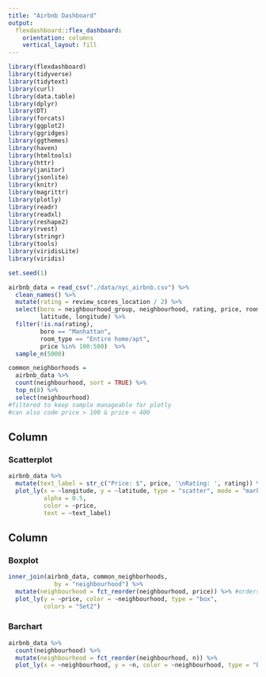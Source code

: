 ```yaml
---
title: "Airbnb Dashboard"
output: 
  flexdashboard::flex_dashboard:
    orientation: columns
    vertical_layout: fill
---
```


```r
library(flexdashboard)
library(tidyverse)
library(tidytext)
library(curl)
library(data.table)
library(dplyr)
library(DT)
library(forcats)
library(ggplot2)
library(ggridges)
library(ggthemes)
library(haven)
library(htmltools)
library(httr)
library(janitor)
library(jsonlite)
library(knitr)
library(magrittr)
library(plotly)
library(readr)
library(readxl)
library(reshape2)
library(rvest)
library(stringr)
library(tools)
library(viridisLite)
library(viridis)
```


```r
set.seed(1)

airbnb_data = read_csv("./data/nyc_airbnb.csv") %>%
  clean_names() %>%
  mutate(rating = review_scores_location / 2) %>%
  select(boro = neighbourhood_group, neighbourhood, rating, price, room_type,
         latitude, longitude) %>%
  filter(!is.na(rating), 
         boro == "Manhattan",
         room_type == "Entire home/apt",
         price %in% 100:500)  %>% 
  sample_n(5000)

common_neighborhoods =
  airbnb_data %>% 
  count(neighbourhood, sort = TRUE) %>% 
  top_n(8) %>% 
  select(neighbourhood)
#filtered to keep sample manageable for plotly
#can also code price > 100 & price < 400
```


Column {data-width=650}
-----------------------------------------------------------------------

### Scatterplot

```r
airbnb_data %>%
  mutate(text_label = str_c("Price: $", price, '\nRating: ', rating)) %>% 
  plot_ly(x = ~longitude, y = ~latitude, type = "scatter", mode = "markers",
          alpha = 0.5, 
          color = ~price,
          text = ~text_label)
```


Column {data-width=350}
-----------------------------------------------------------------------

### Boxplot

```r
inner_join(airbnb_data, common_neighborhoods,
             by = "neighbourhood") %>% 
  mutate(neighbourhood = fct_reorder(neighbourhood, price)) %>% #orders according to highest median price
  plot_ly(y = ~price, color = ~neighbourhood, type = "box",
          colors = "Set2")
```

### Barchart

```r
airbnb_data %>% 
  count(neighbourhood) %>% 
  mutate(neighbourhood = fct_reorder(neighbourhood, n)) %>% 
  plot_ly(x = ~neighbourhood, y = ~n, color = ~neighbourhood, type = "bar")
```

